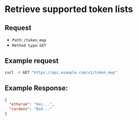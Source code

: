 
# Retrieve supported token lists

## Request

- `Path`: `/token_map`
- `Method type`: `GET`

## Example request

```bash
curl -X GET "https://api.example.com/v1/token_map"
```

## Example Response:

```json
{
  "etherum": "0xc...",
  "cardano": "0xd..."
}
```